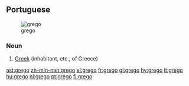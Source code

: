 ==Portuguese==
[[Image:LuisdeCamoes4.jpg|thumb|grego]]

===Noun===
{{infl|pt|noun|g=m}}

# [[Greek]] (inhabitant, etc., of Greece)

{{tbot entry|Portuguese|Greek|2007|December|pt}}

[[ast:grego]]
[[zh-min-nan:grego]]
[[el:grego]]
[[fr:grego]]
[[gl:grego]]
[[hy:grego]]
[[lt:grego]]
[[hu:grego]]
[[nl:grego]]
[[pt:grego]]
[[fi:grego]]